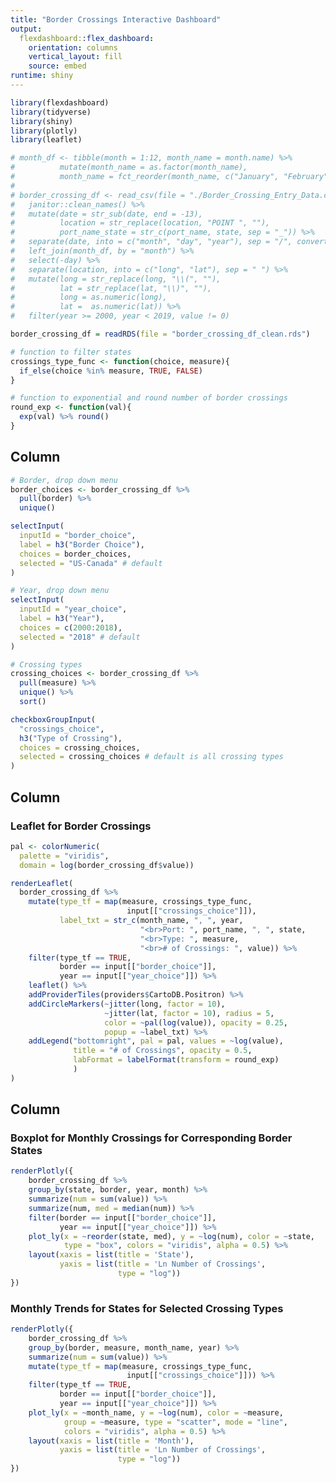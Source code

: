 ```yaml
---
title: "Border Crossings Interactive Dashboard"
output: 
  flexdashboard::flex_dashboard:
    orientation: columns
    vertical_layout: fill
    source: embed
runtime: shiny
---
```


```r
library(flexdashboard)
library(tidyverse)
library(shiny)
library(plotly)
library(leaflet)
```

```r
# month_df <- tibble(month = 1:12, month_name = month.name) %>%
#          mutate(month_name = as.factor(month_name),
#          month_name = fct_reorder(month_name, c("January", "February", "March", "April", "May", "June", "July", "August", "September", "October", "November", "December")))
# 
# border_crossing_df <- read_csv(file = "./Border_Crossing_Entry_Data.csv") %>% 
#   janitor::clean_names() %>% 
#   mutate(date = str_sub(date, end = -13), 
#          location = str_replace(location, "POINT ", ""), 
#          port_name_state = str_c(port_name, state, sep = "_")) %>% 
#   separate(date, into = c("month", "day", "year"), sep = "/", convert = TRUE) %>%
#   left_join(month_df, by = "month") %>%
#   select(-day) %>% 
#   separate(location, into = c("long", "lat"), sep = " ") %>% 
#   mutate(long = str_replace(long, "\\(", ""), 
#          lat = str_replace(lat, "\\)", ""), 
#          long = as.numeric(long),
#          lat =  as.numeric(lat)) %>% 
#   filter(year >= 2000, year < 2019, value != 0)

border_crossing_df = readRDS(file = "border_crossing_df_clean.rds")

# function to filter states
crossings_type_func <- function(choice, measure){
  if_else(choice %in% measure, TRUE, FALSE)
}

# function to exponential and round number of border crossings
round_exp <- function(val){
  exp(val) %>% round()
}
```

Column {.sidebar}
-----------------------------------------------------------------------
```r
# Border, drop down menu
border_choices <- border_crossing_df %>%
  pull(border) %>%
  unique()

selectInput(
  inputId = "border_choice",
  label = h3("Border Choice"),
  choices = border_choices,
  selected = "US-Canada" # default
)

# Year, drop down menu
selectInput(
  inputId = "year_choice",
  label = h3("Year"),
  choices = c(2000:2018),
  selected = "2018" # default
)

# Crossing types
crossing_choices <- border_crossing_df %>%
  pull(measure) %>%
  unique() %>%
  sort()

checkboxGroupInput(
  "crossings_choice",
  h3("Type of Crossing"),
  choices = crossing_choices,
  selected = crossing_choices # default is all crossing types
)

```



Column {data-width=500}
-----------------------------------------------------------------------

### Leaflet for Border Crossings

```r
pal <- colorNumeric(
  palette = "viridis",
  domain = log(border_crossing_df$value))

renderLeaflet(
  border_crossing_df %>%
    mutate(type_tf = map(measure, crossings_type_func,
                          input[["crossings_choice"]]),
           label_txt = str_c(month_name, ", ", year,
                             "<br>Port: ", port_name, ", ", state,
                             "<br>Type: ", measure,
                             "<br># of Crossings: ", value)) %>%
    filter(type_tf == TRUE,
           border == input[["border_choice"]],
           year == input[["year_choice"]]) %>%
    leaflet() %>% 
    addProviderTiles(providers$CartoDB.Positron) %>%
    addCircleMarkers(~jitter(long, factor = 10), 
                     ~jitter(lat, factor = 10), radius = 5, 
                     color = ~pal(log(value)), opacity = 0.25,
                     popup = ~label_txt) %>%
    addLegend("bottomright", pal = pal, values = ~log(value),
              title = "# of Crossings", opacity = 0.5, 
              labFormat = labelFormat(transform = round_exp)
              )
)

```

Column {data-width=450}
-----------------------------------------------------------------------

### Boxplot for Monthly Crossings for Corresponding Border States

```r
renderPlotly({
    border_crossing_df %>%
    group_by(state, border, year, month) %>%
    summarize(num = sum(value)) %>%
    summarize(num, med = median(num)) %>%
    filter(border == input[["border_choice"]],
           year == input[["year_choice"]]) %>%
    plot_ly(x = ~reorder(state, med), y = ~log(num), color = ~state, 
            type = "box", colors = "viridis", alpha = 0.5) %>%
    layout(xaxis = list(title = 'State'),
           yaxis = list(title = 'Ln Number of Crossings',
                        type = "log"))
})
```

### Monthly Trends for States for Selected Crossing Types

```r
renderPlotly({
    border_crossing_df %>%
    group_by(border, measure, month_name, year) %>%
    summarize(num = sum(value)) %>%
    mutate(type_tf = map(measure, crossings_type_func,
                          input[["crossings_choice"]])) %>%
    filter(type_tf == TRUE,
           border == input[["border_choice"]],
           year == input[["year_choice"]]) %>%
    plot_ly(x = ~month_name, y = ~log(num), color = ~measure, 
            group = ~measure, type = "scatter", mode = "line",
            colors = "viridis", alpha = 0.5) %>%
    layout(xaxis = list(title = 'Month'),
           yaxis = list(title = 'Ln Number of Crossings',
                        type = "log"))
})
```

